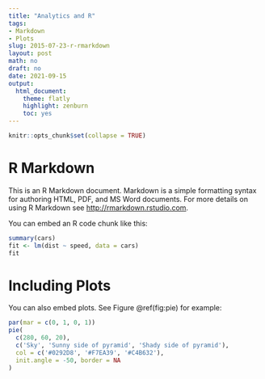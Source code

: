 ```yaml
---
title: "Analytics and R"
tags:
- Markdown
- Plots
slug: 2015-07-23-r-rmarkdown
layout: post
math: no
draft: no
date: 2021-09-15
output:
  html_document:
    theme: flatly
    highlight: zenburn
    toc: yes
---
```

```r
knitr::opts_chunk$set(collapse = TRUE)
```


# R Markdown

This is an R Markdown document. Markdown is a simple formatting syntax for authoring HTML, PDF, and MS Word documents. For more details on using R Markdown see <http://rmarkdown.rstudio.com>.

You can embed an R code chunk like this:

```r
summary(cars)
fit <- lm(dist ~ speed, data = cars)
fit
```

# Including Plots

You can also embed plots. See Figure \@ref(fig:pie) for example:

```r
par(mar = c(0, 1, 0, 1))
pie(
  c(280, 60, 20),
  c('Sky', 'Sunny side of pyramid', 'Shady side of pyramid'),
  col = c('#0292D8', '#F7EA39', '#C4B632'),
  init.angle = -50, border = NA
)
```
